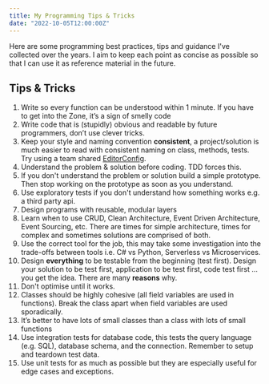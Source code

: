 ```yaml
---
title: My Programming Tips & Tricks
date: "2022-10-05T12:00:00Z"
---
```


Here are some programming best practices, tips and guidance I've collected over the years. I aim to keep each point as concise as possible so that I can use it as reference material in the future.

## Tips & Tricks
1. Write so every function can be understood within 1 minute. If you have to get into the Zone, it’s a sign of smelly code
2. Write code that is (stupidly) obvious and readable by future programmers, don’t use clever tricks. 
3. Keep your style and naming convention **consistent**, a project/solution is much easier to read with consistent naming on class, methods, tests. Try using a team shared [EditorConfig](https://editorconfig.org).
4. Understand the problem & solution before coding. TDD forces this. 
5. If you don't understand the problem or solution build a simple prototype. Then stop working on the prototype as soon as you understand.
6. Use exploratory tests if you don't understand how something works e.g. a third party api.
7. Design programs with reusable, modular layers 
8. Learn when to use CRUD, Clean Architecture, Event Driven Architecture, Event Sourcing, etc. There are times for simple architecture, times for complex and sometimes solutions are comprised of both.
9. Use the correct tool for the job, this may take some investigation into the trade-offs between tools i.e. C# vs Python, Serverless vs Microservices. 
10. Design **everything** to be testable from the beginning (test first). Design your solution to be test first, application to be test first, code test first ... you get the idea. There are many **reasons** why.
11. Don't optimise until it works.
12. Classes should be highly cohesive (all field variables are used in functions). Break the class apart when field variables are used sporadically.
13. It’s better to have lots of small classes than a class with lots of small functions
14. Use integration tests for database code, this tests the query language (e.g. SQL), database schema, and the connection. Remember to setup and teardown test data.
16. Use unit tests for as much as possible but they are especially useful for edge cases and exceptions.